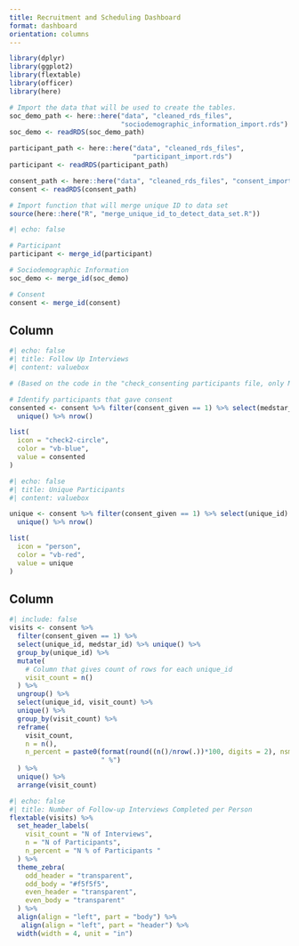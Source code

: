 ```yaml
---
title: Recruitment and Scheduling Dashboard
format: dashboard
orientation: columns
---
```


<!-- ## Load packages -->
```r
library(dplyr)
library(ggplot2)
library(flextable)
library(officer)
library(here)

# Import the data that will be used to create the tables.
soc_demo_path <- here::here("data", "cleaned_rds_files", 
                            "sociodemographic_information_import.rds")
soc_demo <- readRDS(soc_demo_path)

participant_path <- here::here("data", "cleaned_rds_files", 
                               "participant_import.rds")
participant <- readRDS(participant_path)

consent_path <- here::here("data", "cleaned_rds_files", "consent_import.rds")
consent <- readRDS(consent_path)

# Import function that will merge unique ID to data set
source(here::here("R", "merge_unique_id_to_detect_data_set.R"))  

```

<!-- ## Add unique ID column to data sets -->
```r
#| echo: false

# Participant 
participant <- merge_id(participant)

# Sociodemographic Information
soc_demo <- merge_id(soc_demo)

# Consent
consent <- merge_id(consent)
```

<!-- ## The number of follow-up interviews completed.-->
## Column {width="25%" .fill}
<!-- ## The number of follow-up interviews completed (if they gave consent, then they count).-->

```r
#| echo: false
#| title: Follow Up Interviews
#| content: valuebox

# (Based on the code in the "check_consenting participants file, only MedStar IDs with consent should be counted whether or not they are in the consent dataset.)

# Identify participants that gave consent
consented <- consent %>% filter(consent_given == 1) %>% select(medstar_id) %>% 
  unique() %>% nrow()

list(
  icon = "check2-circle",
  color = "vb-blue",
  value = consented
)
```

```r
#| echo: false
#| title: Unique Participants
#| content: valuebox

unique <- consent %>% filter(consent_given == 1) %>% select(unique_id) %>% 
  unique() %>% nrow()

list(
  icon = "person",
  color = "vb-red",
  value = unique
)
```
## Column {width="75%" .fill}
```r
#| include: false
visits <- consent %>% 
  filter(consent_given == 1) %>%
  select(unique_id, medstar_id) %>% unique() %>%
  group_by(unique_id) %>%
  mutate(
    # Column that gives count of rows for each unique_id
    visit_count = n()
  ) %>%
  ungroup() %>%
  select(unique_id, visit_count) %>%
  unique() %>% 
  group_by(visit_count) %>%
  reframe(
    visit_count,
    n = n(),
    n_percent = paste0(format(round((n()/nrow(.))*100, digits = 2), nsmall = 2), 
                       " %")
  ) %>%
  unique() %>% 
  arrange(visit_count)
```

```r
#| echo: false
#| title: Number of Follow-up Interviews Completed per Person
flextable(visits) %>%
  set_header_labels(
    visit_count = "N of Interviews",
    n = "N of Participants",
    n_percent = "N % of Participants "
  ) %>%
  theme_zebra(
    odd_header = "transparent",
    odd_body = "#f5f5f5",
    even_header = "transparent",
    even_body = "transparent"
  ) %>%
  align(align = "left", part = "body") %>%
   align(align = "left", part = "header") %>%
  width(width = 4, unit = "in")

```







